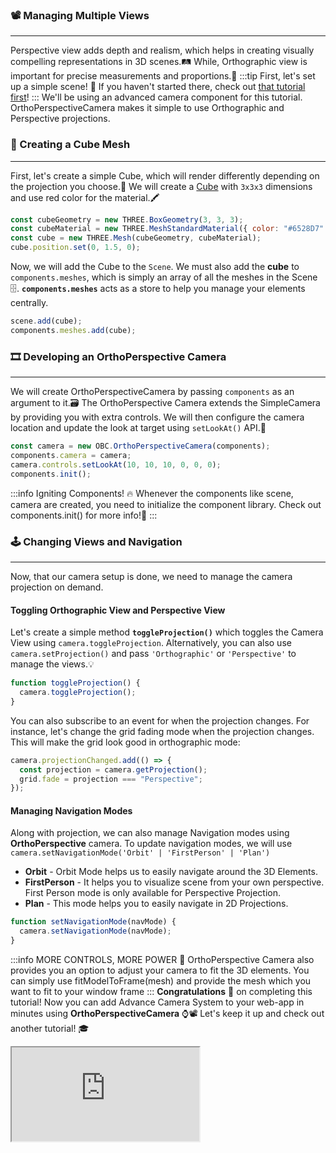 ### 📽️ Managing Multiple Views

---

Perspective view adds depth and realism, which helps in creating visually compelling representations in 3D scenes.🛤️
While, Orthographic view is important for precise measurements and proportions.📐
:::tip First, let's set up a simple scene!
👀 If you haven't started there, check out [that tutorial first](SimpleScene.mdx)!
:::
We'll be using an advanced camera component for this tutorial.
OrthoPerspectiveCamera makes it simple to use Orthographic and Perspective projections.

### 🎲 Creating a Cube Mesh

---

First, let's create a simple Cube, which will render differently depending on the projection you choose.🧊
We will create a [Cube](https://threejs.org/docs/index.html?q=box#api/en/geometries/BoxGeometry)
with `3x3x3` dimensions and use red color for the material.🖍️

```js
const cubeGeometry = new THREE.BoxGeometry(3, 3, 3);
const cubeMaterial = new THREE.MeshStandardMaterial({ color: "#6528D7" });
const cube = new THREE.Mesh(cubeGeometry, cubeMaterial);
cube.position.set(0, 1.5, 0);
```

Now, we will add the Cube to the `Scene`. We must also add the **cube** to `components.meshes`,
which is simply an array of all the meshes in the Scene 🗄️.
**`components.meshes`** acts as a store to help you manage your elements centrally.

```js
scene.add(cube);
components.meshes.add(cube);
```

### 🎞️ Developing an OrthoPerspective Camera

---

We will create OrthoPerspectiveCamera by passing `components` as an argument to it.🗃️
The OrthoPerspective Camera extends the SimpleCamera by providing you with extra controls.
We will then configure the camera location and update the look at target using `setLookAt()` API.👀

```js
const camera = new OBC.OrthoPerspectiveCamera(components);
components.camera = camera;
camera.controls.setLookAt(10, 10, 10, 0, 0, 0);
components.init();
```

:::info Igniting Components!
🔥 Whenever the components like scene, camera are created, you need to initialize the component library.
Check out components.init() for more info!🔖
:::

### 🕹️ Changing Views and Navigation

---

Now, that our camera setup is done, we need to manage the camera projection on demand.

#### Toggling Orthographic View and Perspective View

Let's create a simple method **`toggleProjection()`** which toggles the Camera View using `camera.toggleProjection`.
Alternatively, you can also use `camera.setProjection()` and pass `'Orthographic'` or `'Perspective'` to manage the views.💡

```js
function toggleProjection() {
  camera.toggleProjection();
}
```

You can also subscribe to an event for when the projection changes. For instance, let's change the grid fading mode
when the projection changes. This will make the grid look good in orthographic mode:

```js
camera.projectionChanged.add(() => {
  const projection = camera.getProjection();
  grid.fade = projection === "Perspective";
});
```

#### Managing Navigation Modes

Along with projection, we can also manage Navigation modes using **OrthoPerspective** camera.
To update navigation modes, we will use `camera.setNavigationMode('Orbit' | 'FirstPerson' | 'Plan')`

- **Orbit** - Orbit Mode helps us to easily navigate around the 3D Elements.
- **FirstPerson** - It helps you to visualize scene from your own perspective.
  First Person mode is only available for Perspective Projection.
- **Plan** - This mode helps you to easily navigate in 2D Projections.

```js
function setNavigationMode(navMode) {
  camera.setNavigationMode(navMode);
}
```

:::info MORE CONTROLS, MORE POWER
🧮 OrthoPerspective Camera also provides you an option to adjust your camera to fit the 3D elements.
You can simply use fitModelToFrame(mesh)
and provide the mesh which you want to fit to your window frame
:::
**Congratulations** 🎉 on completing this tutorial!
Now you can add Advance Camera System to your web-app in minutes using
**OrthoPerspectiveCamera** ⌚📽️
Let's keep it up and check out another tutorial! 🎓

<iframe src="https://thatopen.github.io/engine_components/src/navigation/OrthoPerspectiveCamera/index.html"></iframe>
